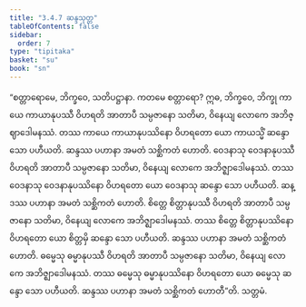 ```yaml
---
title: "3.4.7 ဆန္ဒသုတ္တ"
tableOfContents: false
sidebar:
  order: 7
type: "tipitaka"
basket: "su"
book: "sn"
---
```



<DynamicBreadcrumb />

<Division number="403" book="sn" e="ch" v="18" p="338">

<Paragraph number="920" book="sn">
“စတ္တာရောမေ, ဘိက္ခဝေ, သတိပဋ္ဌာနာ. ကတမေ စတ္တာရော? ဣဓ, ဘိက္ခဝေ, ဘိက္ခု ကာယေ ကာယာနုပဿီ ဝိဟရတိ အာတာပီ သမ္ပဇာနော သတိမာ, ဝိနေယျ လောကေ အဘိဇ္ဈာဒေါမနဿံ. တဿ ကာယေ ကာယာနုပဿိနော ဝိဟရတော ယော ကာယသ္မိံ ဆန္ဒော သော ပဟီယတိ. ဆန္ဒဿ ပဟာနာ အမတံ သစ္ဆိကတံ ဟောတိ.
</Paragraph>

<Paragraph number="921" book="sn">
ဝေဒနာသု ဝေဒနာနုပဿီ ဝိဟရတိ အာတာပီ သမ္ပဇာနော သတိမာ, ဝိနေယျ လောကေ အဘိဇ္ဈာဒေါမနဿံ. တဿ ဝေဒနာသု ဝေဒနာနုပဿိနော ဝိဟရတော ယော ဝေဒနာသု ဆန္ဒော သော ပဟီယတိ. ဆန္ဒဿ ပဟာနာ အမတံ သစ္ဆိကတံ ဟောတိ.
</Paragraph>

<Paragraph number="922" book="sn">
စိတ္တေ စိတ္တာနုပဿီ ဝိဟရတိ အာတာပီ သမ္ပဇာနော သတိမာ, ဝိနေယျ လောကေ အဘိဇ္ဈာဒေါမနဿံ. တဿ စိတ္တေ စိတ္တာနုပဿိနော ဝိဟရတော ယော စိတ္တမှိ ဆန္ဒော သော ပဟီယတိ. ဆန္ဒဿ ပဟာနာ အမတံ သစ္ဆိကတံ ဟောတိ.
</Paragraph>

<Paragraph number="923" book="sn">
ဓမ္မေသု ဓမ္မာနုပဿီ ဝိဟရတိ အာတာပီ သမ္ပဇာနော သတိမာ, ဝိနေယျ လောကေ အဘိဇ္ဈာဒေါမနဿံ. တဿ ဓမ္မေသု ဓမ္မာနုပဿိနော ဝိဟရတော ယော ဓမ္မေသု ဆန္ဒော သော ပဟီယတိ. ဆန္ဒဿ ပဟာနာ အမတံ သစ္ဆိကတံ ဟောတီ”တိ.

</Paragraph>
</Division>

<Paragraph number="924" type="center" book="sn">
သတ္တမံ.
</Paragraph>